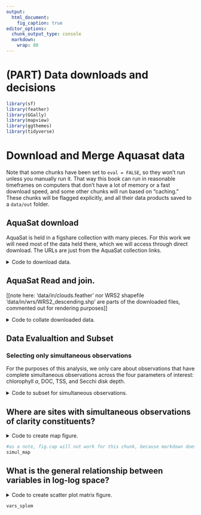 ```yaml
---
output: 
  html_document:
    fig_caption: true
editor_options: 
  chunk_output_type: console
  markdown:
    wrap: 80
---
```


# (PART) Data downloads and decisions {.unnumbered}

```r
library(sf)
library(feather)
library(GGally)
library(mapview)
library(ggthemes)
library(tidyverse)

```

# Download and Merge Aquasat data

Note that some chunks have been set to `eval = FALSE`, so they won't run unless
you manually run it. That way this book can run in reasonable timeframes on
computers that don't have a lot of memory or a fast download speed, and some
other chunks will run based on "caching." These chunks will be flagged
explicitly, and all their data products saved to a `data/out` folder.

## AquaSat download

AquaSat is held in a figshare collection with many pieces. For this work we will
need most of the data held there, which we will access through direct download.
The URLs are just from the AquaSat collection links.

<details>

<summary>Code to download data.</summary>

```r
# check to see if the data have been downloaded. we assume that if the directory exists, data have been downloaded.

download_dir <- "../data/in/"

if(!dir.exists(download_dir)) {
  # if it doesn't, make the folder and download AquaSat files
  dir.create(download_dir, recursive = TRUE)
  ## AquaSat Download data
  # In-situ raw data with methods
  download.file('https://figshare.com/ndownloader/files/15475154',
                mode = 'wb',# Needs to be written in binary for some reason 
                destfile = file.path(download_dir, 'aq_situ.zip'))

    unzip(file.path(download_dir, 'aq_situ.zip'),
          exdir = file.path(download_dir, 'aq_situ'))
  
  # Site Inventory with type, because it's not in the other inventory
  # Stupid aquasat developer (me/mattross!)
  download.file('https://figshare.com/ndownloader/files/24720434',
                mode = 'wb',
                destfile = file.path(download_dir, 'inv.feather'))
  
  # Unique site inventory 
    download.file('https://figshare.com/ndownloader/files/24720437',
                mode = 'wb',
                destfile = file.path(download_dir, 'unq_site.feather'))
  
  ## Ecoregion data
  download.file('https://gaftp.epa.gov/EPADataCommons/ORD/Ecoregions/cec_na/na_cec_eco_l2.zip', 
                destfile = file.path(download_dir, 'eco2.zip'))
    unzip(file.path(download_dir, 'eco2.zip'),
          exdir = file.path(download_dir, 'ecoregion'))

}

```

</details>

## AquaSat Read and join.

[[note here: 'data/in/clouds.feather' nor WRS2 shapefile
'data/in/wrs/WRS2_descending.shp' are parts of the downloaded files, commented
out for rendering purposes]]

<details>

<summary>Code to collate downloaded data.</summary>

```r

data_out_dir <- "../data/out/"

# this chunk only needs to be run if the out directory doesn't exist
if(!dir.exists(data_out_dir)) {
  # grab monitoring location identifier (SiteID/MonitorongLocationIdentifier) and
  # short-hand site type (river/lake/estuary/facilty)
  inv_type <- read_feather(file.path(download_dir, 'inv.feather')) %>%
    select(SiteID = MonitoringLocationIdentifier,
           type = ResolvedMonitoringLocationTypeName) %>%
    mutate(type = if_else(grepl('Lake',type),'Lake',type)) %>% 
    #drop 'Facility' types
    filter(type != 'Facility')
  
  # combine with site lat/long from unique site inventory
  site_vis <- read_feather(file.path(download_dir, 'unq_site.feather')) %>%
    inner_join(inv_type) %>%
    distinct(SiteID,lat,long,type)
  
  # load complete in-situ data, 6.5 million records. 
  in_vis <- read_csv(file.path(download_dir, 'aq_situ/in-situ/wqp_lagos_unity.csv')) 
  
  # # Get clouds and path row sites
  # clouds <- read_feather('data/in/clouds.feather') %>%
  #   mutate(date = as.Date(SENSING_TIME)) %>%
  #   select(PATH = WRS_PATH, 
  #          ROW = WRS_ROW,
  #          clouds = CLOUD_COVER,
  #          date)
  # 
  # site_path_row <- site_vis %>%
  #   st_as_sf(.,coords = c('long','lat'), crs = 4326) %>%
  #   st_join(.,st_read('data/in/wrs/WRS2_descending.shp')) %>%
  #   select(SiteID, PATH, ROW) %>%
  #   as_tibble(.) %>%
  #   select(-geometry)

}

```

</details>

## Data Evalualtion and Subset

### Selecting only simultaneous observations

For the purposes of this analysis, we only care about observations that have
complete simultaneous observations across the four parameters of interest:
chlorophyll *a*, DOC, TSS, and Secchi disk depth.

<details>

<summary>Code to subset for simultaneous observations.</summary>

```r
if(!dir.exists(data_out_dir)) {
  #create directory path
  dir.create(data_out_dir, recursive = TRUE)
  simul_vis <- in_vis %>%
    select(-p_sand) %>%
    filter(if_all(c(chl_a,doc,tss,secchi), ~!is.na(.))) %>% 
    inner_join(site_vis) %>%
    #Set some reasonable thresholds, AquaSat is too generous
    filter(secchi < 15,
           chl_a < 1000,## ug/L
           tss < 1000, ## mg/L
           doc < 50)
  
  no_secchi <- in_vis %>%
    select(-p_sand) %>%
    filter(if_all(c(chl_a,doc,tss), ~!is.na(.))) %>% 
    inner_join(site_vis) %>%
    #Set some reasonable thresholds, AquaSat is too generous
    filter(
      chl_a < 1000,## ug/L
      tss < 1000, ## mg/L
      doc < 50)
  
  # For speed
  write_feather(simul_vis, file.path(data_out_dir, 'simul.feather'))
  #For reproducibility
  write_csv(simul_vis, file.path(data_out_dir, 'simul.csv'))
  #For speed
  write_feather(no_secchi, file.path(data_out_dir, 'no_secchi.feather'))
}

```

</details>

## Where are sites with simultaneous observations of clarity constituents?

<details>

<summary>Code to create map figure.</summary>

```r

simul_vis <- read_csv(file.path(data_out_dir, 'simul.csv'))

unique_simul <- simul_vis %>%
  distinct(SiteID, lat, long, type) %>%
  st_as_sf(.,coords = c('long','lat'), crs = 4326)

mapviewOptions(fgb = FALSE) # remove flat geobuff which breaks display
simul_map <- mapview(unique_simul, zcol = 'type')

```

</details>

```r
#as a note, fig.cap will not work for this chunk, because markdown does not see interactive mapview as a figure.
simul_map

```

## What is the general relationship between variables in log-log space?

<details>

<summary>Code to create scatter plot matrix figure.</summary>

```r
log_simul <- simul_vis %>%
  mutate(across(c(secchi,chl_a,tss,doc,tis), log10)) %>%
  filter(if_all(c(chl_a,doc,secchi,tss), ~!is.na(.) & . < Inf & . > -Inf)) 

vars_splom <- log_simul %>%
  # randomly sample 20% of each site type to display info.
  sample_frac(0.2) %>%
  ungroup() %>%
  select(secchi,chl_a,tss,doc,type) %>%
  ggpairs(lower = list(continuous = wrap('points',shape = 1)),
          diag = list(continuous = wrap('densityDiag', alpha = 0.5)),
          mapping = ggplot2::aes(color = type),
          columns = c('secchi','chl_a','tss','doc')) +
  theme_few() + 
  scale_color_manual(values = c('seagreen3','skyblue3','saddlebrown'))

```

</details>

```r

vars_splom

```

